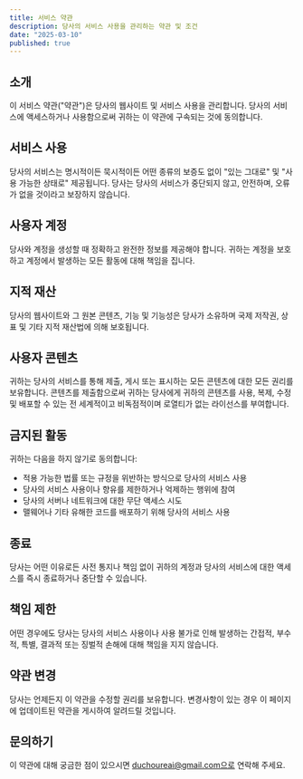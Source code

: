 ```yaml
---
title: 서비스 약관
description: 당사의 서비스 사용을 관리하는 약관 및 조건
date: "2025-03-10"
published: true
---
```


## 소개

이 서비스 약관("약관")은 당사의 웹사이트 및 서비스 사용을 관리합니다. 당사의 서비스에 액세스하거나 사용함으로써 귀하는 이 약관에 구속되는 것에 동의합니다.

## 서비스 사용

당사의 서비스는 명시적이든 묵시적이든 어떤 종류의 보증도 없이 "있는 그대로" 및 "사용 가능한 상태로" 제공됩니다. 당사는 당사의 서비스가 중단되지 않고, 안전하며, 오류가 없을 것이라고 보장하지 않습니다.

## 사용자 계정

당사와 계정을 생성할 때 정확하고 완전한 정보를 제공해야 합니다. 귀하는 계정을 보호하고 계정에서 발생하는 모든 활동에 대해 책임을 집니다.

## 지적 재산

당사의 웹사이트와 그 원본 콘텐츠, 기능 및 기능성은 당사가 소유하며 국제 저작권, 상표 및 기타 지적 재산법에 의해 보호됩니다.

## 사용자 콘텐츠

귀하는 당사의 서비스를 통해 제출, 게시 또는 표시하는 모든 콘텐츠에 대한 모든 권리를 보유합니다. 콘텐츠를 제출함으로써 귀하는 당사에게 귀하의 콘텐츠를 사용, 복제, 수정 및 배포할 수 있는 전 세계적이고 비독점적이며 로열티가 없는 라이선스를 부여합니다.

## 금지된 활동

귀하는 다음을 하지 않기로 동의합니다:

- 적용 가능한 법률 또는 규정을 위반하는 방식으로 당사의 서비스 사용
- 당사의 서비스 사용이나 향유를 제한하거나 억제하는 행위에 참여
- 당사의 서버나 네트워크에 대한 무단 액세스 시도
- 맬웨어나 기타 유해한 코드를 배포하기 위해 당사의 서비스 사용

## 종료

당사는 어떤 이유로든 사전 통지나 책임 없이 귀하의 계정과 당사의 서비스에 대한 액세스를 즉시 종료하거나 중단할 수 있습니다.

## 책임 제한

어떤 경우에도 당사는 당사의 서비스 사용이나 사용 불가로 인해 발생하는 간접적, 부수적, 특별, 결과적 또는 징벌적 손해에 대해 책임을 지지 않습니다.

## 약관 변경

당사는 언제든지 이 약관을 수정할 권리를 보유합니다. 변경사항이 있는 경우 이 페이지에 업데이트된 약관을 게시하여 알려드릴 것입니다.

## 문의하기

이 약관에 대해 궁금한 점이 있으시면 duchoureai@gmail.com으로 연락해 주세요.
